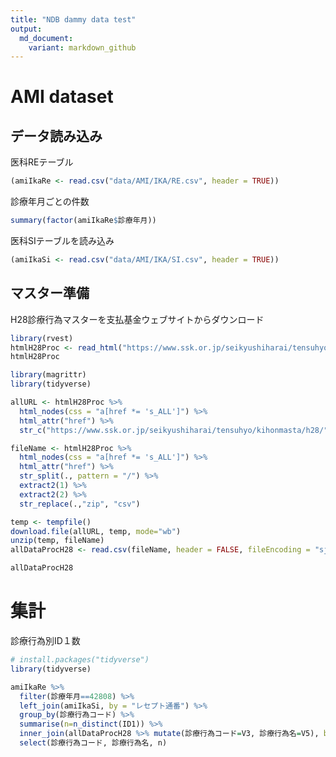 ```yaml
---
title: "NDB dammy data test"
output:
  md_document:
    variant: markdown_github
---
```


# AMI dataset

## データ読み込み
医科REテーブル
```r
(amiIkaRe <- read.csv("data/AMI/IKA/RE.csv", header = TRUE))
```

診療年月ごとの件数
```r
summary(factor(amiIkaRe$診療年月))
```

医科SIテーブルを読み込み
```r
(amiIkaSi <- read.csv("data/AMI/IKA/SI.csv", header = TRUE))
```

## マスター準備
H28診療行為マスターを支払基金ウェブサイトからダウンロード
```r
library(rvest)
htmlH28Proc <- read_html("https://www.ssk.or.jp/seikyushiharai/tensuhyo/kihonmasta/h28/kihonmasta_01.html")
htmlH28Proc

library(magrittr)
library(tidyverse)

allURL <- htmlH28Proc %>% 
  html_nodes(css = "a[href *= 's_ALL']") %>% 
  html_attr("href") %>% 
  str_c("https://www.ssk.or.jp/seikyushiharai/tensuhyo/kihonmasta/h28/", .)

fileName <- htmlH28Proc %>% 
  html_nodes(css = "a[href *= 's_ALL']") %>% 
  html_attr("href") %>% 
  str_split(., pattern = "/") %>% 
  extract2(1) %>% 
  extract2(2) %>% 
  str_replace(.,"zip", "csv")

temp <- tempfile()
download.file(allURL, temp, mode="wb")
unzip(temp, fileName)
allDataProcH28 <- read.csv(fileName, header = FALSE, fileEncoding = "sjis")

allDataProcH28

```

# 集計
診療行為別ID１数
```r
# install.packages("tidyverse")
library(tidyverse)

amiIkaRe %>% 
  filter(診療年月==42808) %>% 
  left_join(amiIkaSi, by = "レセプト通番") %>% 
  group_by(診療行為コード) %>% 
  summarise(n=n_distinct(ID1)) %>% 
  inner_join(allDataProcH28 %>% mutate(診療行為コード=V3, 診療行為名=V5), by = "診療行為コード") %>% 
  select(診療行為コード, 診療行為名, n)

```

